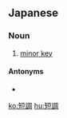==Japanese==
{{ja-kanjitab|たん|ちょう|yomi=on}}

===Noun===
{{ja-noun|たんちょう}}
# {{lb|ja|music|sort=たんちょう}} [[minor key]]

====Antonyms====
* {{ja-r|長調|ちょうちょう|gloss=major key}}

[[ko:短調]]
[[hu:短調]]